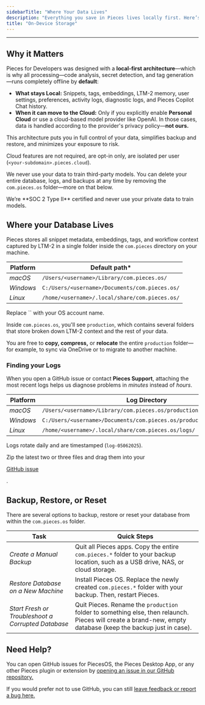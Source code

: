 ```yaml
---
sidebarTitle: "Where Your Data Lives"
description: "Everything you save in Pieces lives locally first. Here’s exactly where to find it—and how to share the right files when you need help."
title: "On-Device Storage"
---
```


---

## Why it Matters

Pieces for Developers was designed with a **local-first architecture**—which is why all processing—code analysis, secret detection, and tag generation—runs completely offline by **default**:

- **What stays Local:** Snippets, tags, embeddings, LTM-2 memory, user settings, preferences, activity logs, diagnostic logs, and Pieces Copilot Chat history.
- **When it can move to the Cloud:** Only if you explicitly enable **Personal Cloud** or use a cloud-based model provider like OpenAI. In those cases, data is handled according to the provider's privacy policy—**not ours.**

This architecture puts you in full control of your data, simplifies backup and restore, and minimizes your exposure to risk.

Cloud features are not required, are opt-in only, are isolated per user (`<your-subdomain>.pieces.cloud`).

We never use your data to train third-party models. You can delete your entire database, logs, and backups at any time by removing the `com.pieces.os` folder—more on that below.

<Tip>
  We’re **SOC 2 Type II** certified and never use your private data to train models.
</Tip>

## Where your Database Lives

Pieces stores all snippet metadata, embeddings, tags, and workflow context captured by LTM-2 in a single folder inside the `com.pieces` directory on your machine.

| **Platform** | **Default path\***                             |
| ------------ | ---------------------------------------------- |
| _macOS_      | `/Users/<username>/Library/com.pieces.os/`     |
| _Windows_    | `C:/Users/<username>/Documents/com.pieces.os/` |
| _Linux_      | `/home/<username>/.local/share/com.pieces.os/` |

<Tip>
  Replace `<username>` with your OS account name.
</Tip>

Inside `com.pieces.os`, you'll see `production`, which contains several folders that store broken down LTM-2 context and the rest of your data.

You are free to **copy, compress,** or **relocate** the entire `production` folder—for example, to sync via OneDrive or to migrate to another machine.

### Finding your Logs

When you open a GitHub issue or contact **Pieces Support**, attaching the most recent logs helps us diagnose problems in _minutes_ instead of _hours_.

| **Platform** | **Log Directory**                                                     |
| ------------ | --------------------------------------------------------------------- |
| _macOS_      | `/Users/<username>/Library/com.pieces.os/production/support/logs/`    |
| _Windows_    | `C:/Users/<username>/Documents/com.pieces.os/production/support/logs` |
| _Linux_      | `/home/<username>/.local/share/com.pieces.os/logs/`                   |

Logs rotate daily and are timestamped (`log-05062025`).

Zip the latest two or three files and drag them into your <a target="_blank" href="https://github.com/pieces-app/support/issues">

GitHub issue</a>

.

## Backup, Restore, or Reset

There are several options to backup, restore or reset your database from within the `com.pieces.os` folder.

| **Task**                                           | **Quick Steps**                                                                                                                                              |
| -------------------------------------------------- | ------------------------------------------------------------------------------------------------------------------------------------------------------------ |
| _Create a Manual Backup_                           | Quit all Pieces apps. Copy the entire `com.pieces.*` folder to your backup location, such as a USB drive, NAS, or cloud storage.                             |
| _Restore Database on a New Machine_                | Install Pieces OS. Replace the newly created `com.pieces.*` folder with your backup. Then, restart Pieces.                                                   |
| _Start Fresh or Troubleshoot a Corrupted Database_ | Quit Pieces. Rename the `production` folder to something else, then relaunch. Pieces will create a brand-new, empty database (keep the backup just in case). |

## Need Help?[**​**](https://docs.pieces.app/extensions-plugins/sublime#get-support-or-share-feedback)

You can open GitHub issues for PiecesOS, the Pieces Desktop App, or any other Pieces plugin or extension by [opening an issue in our GitHub repository.](https://github.com/pieces-app/support/issues)

If you would prefer not to use GitHub, you can still [leave feedback or report a bug here.](https://getpieces.typeform.com/to/mCjBSIjF#page=docs-support)